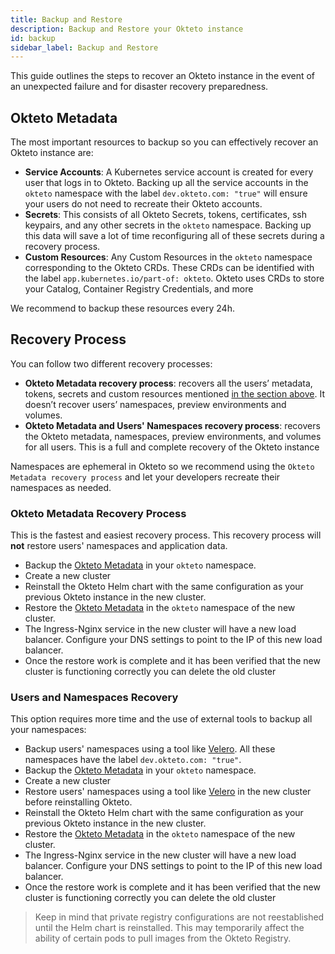 ```yaml
---
title: Backup and Restore
description: Backup and Restore your Okteto instance
id: backup
sidebar_label: Backup and Restore
---
```


This guide outlines the steps to recover an Okteto instance in the event of an unexpected failure and for disaster recovery preparedness.

## Okteto Metadata

The most important resources to backup so you can effectively recover an Okteto instance are:

- **Service Accounts**: A Kubernetes service account is created for every user that logs in to Okteto. Backing up all the service accounts in the `okteto` namespace with the label `dev.okteto.com: "true"` will ensure your users do not need to recreate their Okteto accounts.
- **Secrets**: This consists of all Okteto Secrets, tokens, certificates, ssh keypairs, and any other secrets in the `okteto` namespace. Backing up this data will save a lot of time reconfiguring all of these secrets during a recovery process.
- **Custom Resources**: Any Custom Resources in the `okteto` namespace corresponding to the Okteto CRDs. These CRDs can be identified with the label `app.kubernetes.io/part-of: okteto`. Okteto uses CRDs to store your Catalog, Container Registry Credentials, and more

We recommend to backup these resources every 24h.

## Recovery Process

You can follow two different recovery processes:

- **Okteto Metadata recovery process**: recovers all the users’ metadata, tokens, secrets and custom resources mentioned [in the section above](self-hosted/install/backup-restore.mdx/#okteto-metadata). It doesn’t recover users’ namespaces, preview environments and volumes.
- **Okteto Metadata and Users' Namespaces recovery process**: recovers the Okteto metadata, namespaces, preview environments, and volumes for all users. This is a full and complete recovery of the Okteto instance

Namespaces are ephemeral in Okteto so we recommend using the `Okteto Metadata recovery process` and let your developers recreate their namespaces as needed.

### Okteto Metadata Recovery Process

This is the fastest and easiest recovery process. This recovery process will **not** restore users' namespaces and application data.

- Backup the [Okteto Metadata](self-hosted/install/backup-restore.mdx/#okteto-metadata) in your `okteto` namespace.
- Create a new cluster
- Reinstall the Okteto Helm chart with the same configuration as your previous Okteto instance in the new cluster.
- Restore the [Okteto Metadata](self-hosted/install/backup-restore.mdx/#okteto-metadata) in the `okteto` namespace of the new cluster.
- The Ingress-Nginx service in the new cluster will have a new load balancer. Configure your DNS settings to point to the IP of this new load balancer.
- Once the restore work is complete and it has been verified that the new cluster is functioning correctly you can delete the old cluster

### Users and Namespaces Recovery

This option requires more time and the use of external tools to backup all your namespaces:

- Backup users' namespaces using a tool like [Velero](https://velero.io/). All these namespaces have the label `dev.okteto.com: "true"`.
- Backup the [Okteto Metadata](self-hosted/install/backup-restore.mdx/#okteto-metadata) in your `okteto` namespace.
- Create a new cluster
- Restore users' namespaces using a tool like [Velero](https://velero.io/) in the new cluster before reinstalling Okteto.
- Reinstall the Okteto Helm chart with the same configuration as your previous Okteto instance in the new cluster.
- Restore the [Okteto Metadata](self-hosted/install/backup-restore.mdx/#okteto-metadata) in the `okteto` namespace of the new cluster.
- The Ingress-Nginx service in the new cluster will have a new load balancer. Configure your DNS settings to point to the IP of this new load balancer.
- Once the restore work is complete and it has been verified that the new cluster is functioning correctly you can delete the old cluster

> Keep in mind that private registry configurations are not reestablished until the Helm chart is reinstalled. This may temporarily affect the ability of certain pods to pull images from the Okteto Registry.
